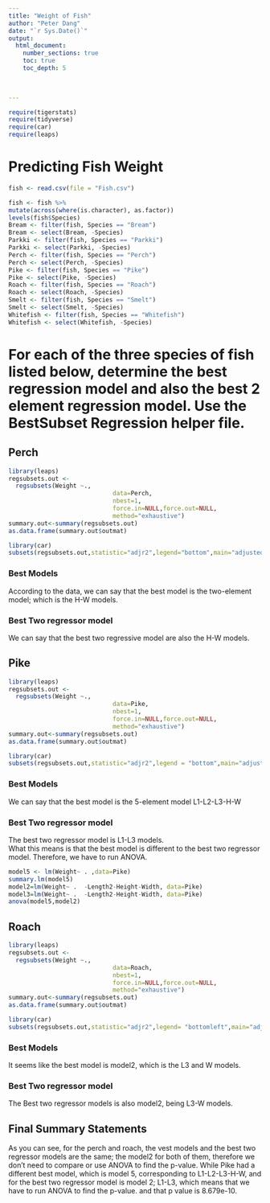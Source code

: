 ```yaml
---
title: "Weight of Fish"
author: "Peter Dang"
date: "`r Sys.Date()`"  
output: 
  html_document:
    number_sections: true
    toc: true
    toc_depth: 5

 
    
---
```



```r
require(tigerstats)
require(tidyverse)
require(car)
require(leaps)
```

# Predicting Fish Weight
```r
fish <- read.csv(file = "Fish.csv")
```

```r
 
fish <- fish %>%
mutate(across(where(is.character), as.factor))
levels(fish$Species)
Bream <- filter(fish, Species == "Bream")
Bream <- select(Bream, -Species) 
Parkki <- filter(fish, Species == "Parkki")
Parkki <- select(Parkki, -Species) 
Perch <- filter(fish, Species == "Perch")
Perch <- select(Perch, -Species) 
Pike <- filter(fish, Species == "Pike")
Pike <- select(Pike, -Species) 
Roach <- filter(fish, Species == "Roach")
Roach <- select(Roach, -Species) 
Smelt <- filter(fish, Species == "Smelt")
Smelt <- select(Smelt, -Species) 
Whitefish <- filter(fish, Species == "Whitefish")
Whitefish <- select(Whitefish, -Species) 
```

# For each of the three species of fish listed below, determine the best regression model and also the best 2 element regression model. Use the BestSubset Regression helper file.


## Perch
```r
library(leaps)
regsubsets.out <-
  regsubsets(Weight ~.,
                             data=Perch,
                             nbest=1,
                             force.in=NULL,force.out=NULL,
                             method="exhaustive")
summary.out<-summary(regsubsets.out)
as.data.frame(summary.out$outmat)

```

```r
library(car)
subsets(regsubsets.out,statistic="adjr2",legend="bottom",main="adjustedR^2")

```


### Best Models

According to the data, we can say that the best model is the two-element model; which is the H-W models.

### Best Two regressor model

We can say that the best two regressive model are also the H-W models.

## Pike

```r
library(leaps)
regsubsets.out <-
  regsubsets(Weight ~.,
                             data=Pike,
                             nbest=1,
                             force.in=NULL,force.out=NULL,
                             method="exhaustive")
summary.out<-summary(regsubsets.out)
as.data.frame(summary.out$outmat)

```

```r
library(car)
subsets(regsubsets.out,statistic="adjr2",legend = "bottom",main="adjustedR^2")


```

### Best Models

We can say that the best model is the 5-element model L1-L2-L3-H-W



### Best Two regressor model

The best two regressor model is L1-L3 models.   
What this means is that the best model is different to the best two regressor model. Therefore, we have to run ANOVA. 

```r
model5 <- lm(Weight~ . ,data=Pike)
summary.lm(model5)
model2=lm(Weight~ .  -Length2-Height-Width, data=Pike)
model3=lm(Weight~ .  -Length2-Height-Width, data=Pike)
anova(model5,model2)

```


## Roach

```r
library(leaps)
regsubsets.out <-
  regsubsets(Weight ~.,
                             data=Roach,
                             nbest=1,
                             force.in=NULL,force.out=NULL,
                             method="exhaustive")
summary.out<-summary(regsubsets.out)
as.data.frame(summary.out$outmat)

```

```r
library(car)
subsets(regsubsets.out,statistic="adjr2",legend= "bottomleft",main="adjustedR^2")
```


### Best Models

It seems like the best model is model2, which is the L3 and W models.

### Best Two regressor model

The Best two regressor models is also model2, being L3-W models. 

## Final Summary Statements

As you can see, for the perch and roach, the vest models and the best two regressor models are the same; the model2 for both of them, therefore we don't need to compare or use ANOVA to find the p-value. While Pike had a different best model, which is model 5, corresponding to L1-L2-L3-H-W, and for the best two regressor model is model 2; L1-L3, which means that we have to run ANOVA to find the p-value. and that p value is 8.679e-10. 